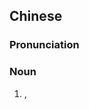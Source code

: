 {{also|杏仁饼}}
==Chinese==
{{zh-forms|s=杏仁饼|type=21|almond}}
{{wikipedia|lang=zh}}
{{wikipedia|lang=yue}}

===Pronunciation===
{{zh-pron
|m=xìngrénbǐng
|c=hang6 jan4 beng2
|cat=n
}}

===Noun===
{{zh-noun}}

# {{w|almond biscuit}}, {{w|almond cookie}}

{{zh-cat|Foods}}
